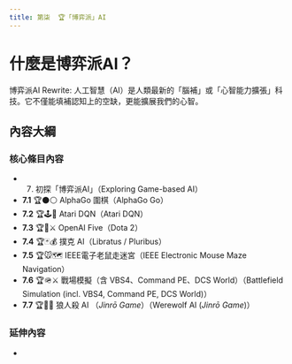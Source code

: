 ```yaml
---
title: 第柒  🏆「博弈派」AI
---
```

# 什麼是博弈派AI？{.unnumbered}

博弈派AI
Rewrite: 人工智慧（AI）是人類最新的「腦補」或「心智能力擴張」科技。它不僅能填補認知上的空缺，更能擴展我們的心智。

## 內容大綱

### 核心條目內容

* 7. 初探「博弈派AI」（Exploring Game-based AI）
* **7.1** 🏆⚫⚪ AlphaGo 圍棋（AlphaGo Go）
* **7.2** 🏆🕹️👾 Atari DQN（Atari DQN）
* **7.3** 🏆🧠⚔️ OpenAI Five（Dota 2）
* **7.4** 🏆🃏💰 撲克 AI（Libratus / Pluribus）
* **7.5** 🏆🐭🗺️ IEEE電子老鼠走迷宮（IEEE Electronic Mouse Maze Navigation）
* **7.6** 🏆🪖⚔️ 戰場模擬（含 VBS4、Command PE、DCS World）（Battlefield Simulation (incl. VBS4, Command PE, DCS World)）
* **7.7** 🏆🐺🧠 狼人殺 AI （_Jinrō Game_）（Werewolf AI (_Jinrō Game_)）

### 延伸內容
* 
